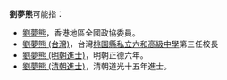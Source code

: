 '''劉夢熊'''可能指：
*[[劉夢熊|劉夢熊]]，香港地區全國政協委員。
*[[劉夢熊_(台灣)|劉夢熊 (台灣)]]，台灣[[桃園縣私立六和高級中學|桃園縣私立六和高級中學]]第三任校長
*[[劉夢熊_(明朝進士)|劉夢熊 (明朝進士)]]，明朝正德六年。
*[[劉夢熊_(清朝進士)|劉夢熊 (清朝進士)]]，清朝道光十五年進士。

{{disambig|M梦熊|cat=三字刘姓人名消歧义}}